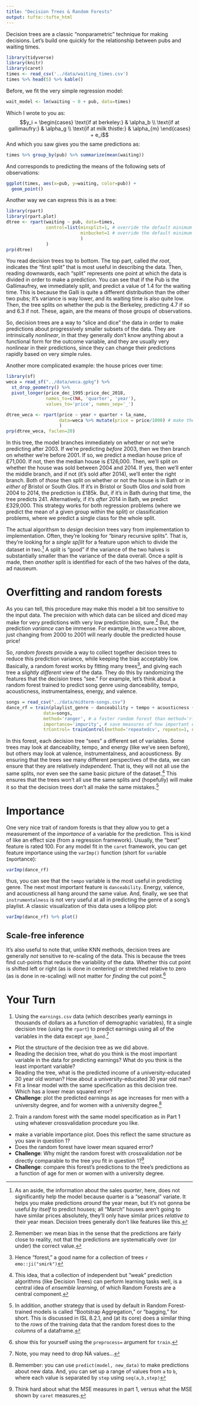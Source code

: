---
title: "Decision Trees & Random Forests"
output: tufte::tufte_html
---


Decision trees are a classic "nonparametric" technique for making decisions. Let's build one quickly for the relationship between pubs and waiting times. 

```{r, message=F}
library(tidyverse)
library(knitr)
library(caret)
times <- read_csv('../data/waiting_times.csv')
times %>% head(5) %>% kable()
```

Before, we fit the very simple regression model:
```{r}
wait_model <- lm(waiting ~ 0 + pub, data=times)
```
Which I wrote to you as:
$$y_i = \begin{cases} \text{if at berkeley:} & \alpha_b \\ \text{if at gallimaufry:} & \alpha_g \\ \text{if at milk thistle:} & \alpha_{m} \end{cases} + e_i$$
And which you saw gives you the same predictions as:
```{r}
times %>% group_by(pub) %>% summarize(mean(waiting))
```
And corresponds to predicting the means of the following sets of observations:

```{r}
ggplot(times, aes(x=pub, y=waiting, color=pub)) + 
  geom_point()
```

Another way we can express this is as a tree:
```{r, message=F}
library(rpart)
library(rpart.plot)
dtree <- rpart(waiting ~ pub, data=times, 
               control=list(minsplit=1, # override the default minimum split size
                            minbucket=1 # override the default minimum leaf size
                            )
               )
prp(dtree)
```
You read decision trees top to bottom. The top part, called *the root*, indicates the "first split" that is most useful in describing the data. Then, reading downwards, each "split" represents one point at which the data is divided in order to make a prediction. You can see that if the Pub is the Gallimaufrey, we immediately split, and predict a value of 1.4 for the waiting time. This is because the Galli is quite a different distribution than the other two pubs; it's variance is way lower, and its waiting time is also quite low. Then, the tree splits on whether the pub is the Berkeley, predicting 4.7 if so and 6.3 if not. These, again, are the means of those groups of observations. 

So, decision trees are a way to "slice and dice" the data in order to make predictions about progressively smaller subsets of the data. They are intrinsically *nonlinear*, in that they generally don't know anything about a functional form for the outcome variable, and they are usually very nonlinear in their predictions, since they can change their predictions rapidly based on very simple rules. 

Another more complicated example: the house prices over time:
```{r}
library(sf)
weca = read_sf("../data/weca.gpkg") %>% 
  st_drop_geometry() %>% 
  pivot_longer(price_dec_1995:price_dec_2018, 
               names_to=c(NA, 'quarter', 'year'), 
               values_to='price', names_sep='_')
```
```{r}
dtree_weca <- rpart(price ~ year + quarter + la_name, 
                    data=weca %>% mutate(price = price/1000) # make the plot easier to read
                    )
prp(dtree_weca, faclen=20)
```
In this tree, the model branches immediately on whether or not we're predicting after 2003. If we're predicting *before* 2003, then we then branch on whether we're before 2001. If so, we predict a median house price of £71,000. If not, then the median house is £126,000. Then, we'll split on whether the house was sold between 2004 and 2014. If yes, then we'll enter the middle branch, and if not (it's sold after 2014), we'll enter the right branch. Both of *those* then split on whether or not the house is in Bath or in *either of* Bristol or South Glos. If it's in Bristol or South Glos *and* sold from 2004 to 2014, the prediction is £185k. But, if it's in Bath during that time, the tree predicts 241. Alternatively, if it's *after* 2014 in Bath, we predict £329,000. This strategy works for both regression problems (where we predict the mean of a given group within the split) or classification problems, where we predict a single class for the whole split. 

The actual algorithsm to *design* decision trees vary from implementation to implementation. Often, they're looking for "binary recursive splits". That is, they're looking for a *single sp[lit* for a feature upon which to divide the dataset in two.^[As an aside, the information about the sales *quarter*, here, does not significantly help the model because quarter is a "seasonal" variate. It helps you make predictions *around* the year mean, but it's not gonna be useful *by itself* to predict houses; all "March" houses aren't going to have similar prices absolutely, they'll only have similar prices *relative to* their year mean. 
Decision trees generally don't like features like this.] A split is "good" if the variance of the two halves is substantially smaller than the variance of the data overall. Once a split is made, then *another* split is identified for each of the two halves of the data, ad nauseum.

# Overfitting and random forests

As you can tell, this procedure may make this model a bit too sensitive to the input data. The precision with which data can be sliced and diced may make for very predictions with very low prediction *bias*, sure.^[Remember: we mean bias in the sense that the predictions are fairly close to reality, not that the predictions are systematically over (or under) the correct value.] But, the prediction *variance* can be immense. For example, in the `weca` tree above, just changing from 2000 to 2001 will nearly double the predicted house price! 

So, *random forests* provide a way to collect together decision trees to reduce this prediction variance, while keeping the bias acceptably low. Basically, a random forest works by fitting many trees^[Hence "forest," a good name for a collection of trees `r emo::ji("smirk")`], and giving each tree a *slightly different* view of the data. They do this by randomizing the features that the decision trees "see." For example, let's think about a random forest trained to predict song genre using danceability, tempo, acousticness, instrumentalness, energy, and valence. 
```{r}
songs = read_csv("../data/midterm-songs.csv")
dance_rf = train(playlist_genre ~ danceability + tempo + acousticness + instrumentalness + energy + valence, 
              data=songs, 
              method='ranger', # a faster random forest than method='rf'
              importance='impurity', # save measures of how important each feature is
              trControl= trainControl(method='repeatedcv', repeats=1, number=5))
```

In this forest, each decision tree "sees" a different set of variables. Some trees may look at danceability, tempo, and energy (like we've seen before), but others may look at valence, instrumentalness, and acousticness. By ensuring that the trees see many different perspectives of the data, we can ensure that they are relatively *independent*. That is, they will not all use the same splits, nor even see the same basic picture of the dataset.^[This idea, that a collection of independent but "weak" prediction algorithms (like Decision Trees) can perform learning tasks well, is a central idea of *ensemble learning*, of which Random Forests are a central component.] This ensures that the trees won't all use the same splits and (hopefully) will make it so that the decision trees don't all make the same mistakes.^[In addition, another strategy that is used by default in Random Forest-trained models is called "Bootstrap Aggregation," or "bagging," for short. This is discussed in ISL 8.2.1, and (at its core) does a similar thing to the *rows* of the training data that the random forest does to the *columns* of a dataframe.]

# Importance

One very nice trait of random forests is that they allow you to get a measurement of the *importance* of a variable for the prediction. This is kind of like an effect size (from a regression framework). Usually, the "best" feature is rated 100. For any model fit in the `caret` framework, you can get feature importance using the `varImp()` function (short for `var`iable `Imp`ortance): 
```{r}
varImp(dance_rf)
```
thus, you can see that the `tempo` variable is the most useful in predicting genre. The next most important feature is `danceability`. Energy, valence, and acousticness all hang around the same value. And, finally, we see that `instrumentalness` is not very useful at all in predicting the genre of a song's playlist. A classic visualization of this data uses a lollipop plot:
```{r}
varImp(dance_rf) %>% plot()
```

## Scale-free inference

It's also useful to note that, unlike KNN methods, decision trees are generally *not* sensitive to re-scaling of the data. This is because the trees find cut-points that reduce the variability of the data. Whether this cut point is shifted left or right (as is done in centering) or stretched relative to zero (as is done in re-scaling) will not matter for *finding* the cut point.^[show this for yourself using the `preprocess=` argument for `train`.]

# Your Turn

1. Using the `earnings.csv` data (which describes yearly earnings in thousands of dollars as a function of demographic variables), fit a single decision tree (using the `rpart`) to predict earnings using all of the variables in the data except `age_band`.^[Note, you may need to drop NA values...] 
  - Plot the structure of the decision tree as we did above.
  - Reading the decision tree, what do you think is the most important variable in the data for predicting earnings? What do you think is the least important variable?
  - Reading the tree, what is the predicted income of a university-educated 30 year old woman? How about a university-educated 30 year old man?
  - Fit a linear model with the same specification as this decision tree. Which has a lower mean squared error?
  - **Challenge**: plot the predicted earnings as age increases for men with a university degree, and for women with a university degree.^[Remember: you can use `predict(model, new_data)` to make predictions about new data. And, you can set up a range of values from `a` to `b`, where each value is separated by `step` using `seq(a,b,step)`]

2. Train a random forest with the same model specification as in Part 1 using whatever crossvalidation procedure you like. 
  - make a variable importance plot. Does this reflect the same structure as you saw in question 1?
  - Does the random forest have lower mean squared error?
  - **Challenge**: Why might the random forest with crossvalidation *not* be directly comparable to the tree you fit in question 1?^[Think hard about what the MSE measures in part 1, versus what the MSE shown by `caret` measures.]
  - **Challenge**: compare this forest's predictions to the tree's predictions as a function of age for men or women with a university degree. 
